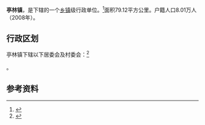 {{中国乡级行政区
|景观照片文件名 = 201603 Facade of Tinglin Station.JPG
|景观照片描述 = [[金山铁路|金山铁路]][[亭林站|亭林站]]
|汉语拼音 = 
|其他语言 = 
|其他语言名称 = 
|旧称 = 
|地名出处 = 
|位置图文件名 = 
|位置图描述 = 
|自定义图片= 
|建置时间 = 
|政府驻地 = 
|毗邻 = 
|总面积 = 
|总人口 = 
|总人口年份 = 
|户籍人口 = 
|户籍人口年份 = 
|常住人口 = 
|常住人口年份 = 
|人口密度 = 
|GDP = 
|GDP年份 = 
|邮政编码 = 
|电话区号 = 21
|官方网站 = 
|网站名称 = 
|31/01/16/104/000}}

'''亭林镇'''，是{{PRC admin/fullname|31/01/16/104/000|3}}下辖的一个[[乡镇|乡镇]]级行政单位。<ref>{{PRC admin/ref sgc|{{PRC admin/parent|31/01/16/104/000}}}}</ref>面积79.12平方公里。户籍人口8.01万人（2008年）。

== 行政区划 ==

亭林镇下辖以下居委会及村委会：<ref>{{PRC admin/ref sgc|31/01/16/104/000}}</ref>

{{PRC admin/children|31/01/16/104/000}}。

== 参考资料 ==

{{reflist}}

{{行政区划小作品}}
{{PRC admin/navcat|31/01/16/104/000}}
{{上海市功能性区域}}